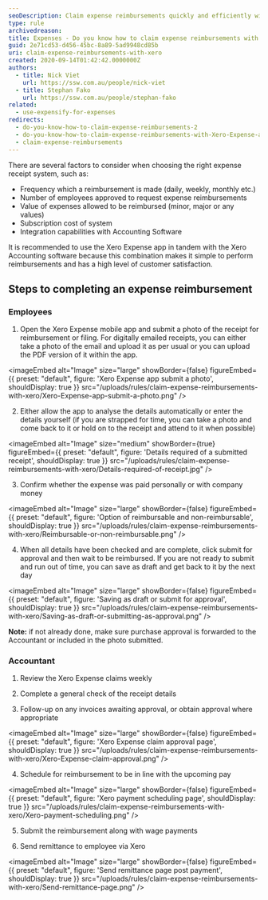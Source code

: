 ```yaml
---
seoDescription: Claim expense reimbursements quickly and efficiently with Xero Expense app, a seamless integration with Xero Accounting software for simplified reimbursement processing.
type: rule
archivedreason:
title: Expenses - Do you know how to claim expense reimbursements with Xero Expense app?
guid: 2e71cd53-d456-45bc-8a89-5ad9948cd85b
uri: claim-expense-reimbursements-with-xero
created: 2020-09-14T01:42:42.0000000Z
authors:
  - title: Nick Viet
    url: https://ssw.com.au/people/nick-viet
  - title: Stephan Fako
    url: https://ssw.com.au/people/stephan-fako
related:
  - use-expensify-for-expenses
redirects:
  - do-you-know-how-to-claim-expense-reimbursements-2
  - do-you-know-how-to-claim-expense-reimbursements-with-Xero-Expense-app
  - claim-expense-reimbursements
---
```


There are several factors to consider when choosing the right expense receipt system, such as:

- Frequency which a reimbursement is made (daily, weekly, monthly etc.)
- Number of employees approved to request expense reimbursements
- Value of expenses allowed to be reimbursed (minor, major or any values)
- Subscription cost of system
- Integration capabilities with Accounting Software

It is recommended to use the Xero Expense app in tandem with the Xero Accounting software because this combination makes it simple to perform reimbursements and has a high level of customer satisfaction.
## Steps to completing an expense reimbursement

### Employees

1. Open the Xero Expense mobile app and submit a photo of the receipt for reimbursement or filing. For digitally emailed receipts, you can either take a photo of the email and upload it as per usual or you can upload the PDF version of it within the app.


<imageEmbed
  alt="Image"
  size="large"
  showBorder={false}
  figureEmbed={{
    preset: "default",
    figure: 'Xero Expense app submit a photo',
    shouldDisplay: true
  }}
  src="/uploads/rules/claim-expense-reimbursements-with-xero/Xero-Expense-app-submit-a-photo.png"
/>

2. Either allow the app to analyse the details automatically or enter the details yourself (if you are strapped for time, you can take a photo and come back to it or hold on to the receipt and attend to it when possible)

<imageEmbed
  alt="Image"
  size="medium"
  showBorder={true}
  figureEmbed={{
    preset: "default",
    figure: 'Details required of a submitted receipt',
    shouldDisplay: true
  }}
  src="/uploads/rules/claim-expense-reimbursements-with-xero/Details-required-of-receipt.jpg"
/>

3. Confirm whether the expense was paid personally or with company money


<imageEmbed
  alt="Image"
  size="large"
  showBorder={false}
  figureEmbed={{
    preset: "default",
    figure: 'Option of reimbursable and non-reimbursable',
    shouldDisplay: true
  }}
  src="/uploads/rules/claim-expense-reimbursements-with-xero/Reimbursable-or-non-reimbursable.png"
/>

4. When all details have been checked and are complete, click submit for approval and then wait to be reimbursed. If you are not ready to submit and run out of time, you can save as draft and get back to it by the next day


<imageEmbed
  alt="Image"
  size="large"
  showBorder={false}
  figureEmbed={{
    preset: "default",
    figure: 'Saving as draft or submit for approval',
    shouldDisplay: true
  }}
  src="/uploads/rules/claim-expense-reimbursements-with-xero/Saving-as-draft-or-submitting-as-approval.png"
/>

**Note:** if not already done, make sure purchase approval is forwarded to the Accountant or included in the photo submitted.

### Accountant

1. Review the Xero Expense claims weekly

2. Complete a general check of the receipt details

3. Follow-up on any invoices awaiting approval, or obtain approval where appropriate


<imageEmbed
  alt="Image"
  size="large"
  showBorder={false}
  figureEmbed={{
    preset: "default",
    figure: 'Xero Expense claim approval page',
    shouldDisplay: true
  }}
  src="/uploads/rules/claim-expense-reimbursements-with-xero/Xero-Expense-claim-approval.png"
/>

4. Schedule for reimbursement to be in line with the upcoming pay


<imageEmbed
  alt="Image"
  size="large"
  showBorder={false}
  figureEmbed={{
    preset: "default",
    figure: 'Xero payment scheduling page',
    shouldDisplay: true
  }}
  src="/uploads/rules/claim-expense-reimbursements-with-xero/Xero-payment-scheduling.png"
/>

5. Submit the reimbursement along with wage payments

6. Send remittance to employee via Xero


<imageEmbed
  alt="Image"
  size="large"
  showBorder={false}
  figureEmbed={{
    preset: "default",
    figure: 'Send remittance page post payment',
    shouldDisplay: true
  }}
  src="/uploads/rules/claim-expense-reimbursements-with-xero/Send-remittance-page.png"
/>